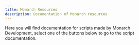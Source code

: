 ```yaml
---
title: Monarch Resources
description: Documentation of Monarch resources
---
```


Here you will find documentation for scripts made by Monarch Development, select one of the buttons below to go to the script documentation.

<Cards>
  <Card href="/docs/monarch-resources/mnr_blips" title="Monarch Blips"></Card>
  <Card href="/docs/monarch-resources/mnr_cayo" title="Monarch Cayo"></Card>
  <Card href="/docs/monarch-resources/mnr_consumables" title="Monarch Consumables"></Card>
  <Card href="/docs/monarch-resources/mnr_mapsutility" title="Monarch Maps Utility"></Card>
  <Card href="/docs/monarch-resources/mnr_postals" title="Monarch Postals"></Card>
</Cards>